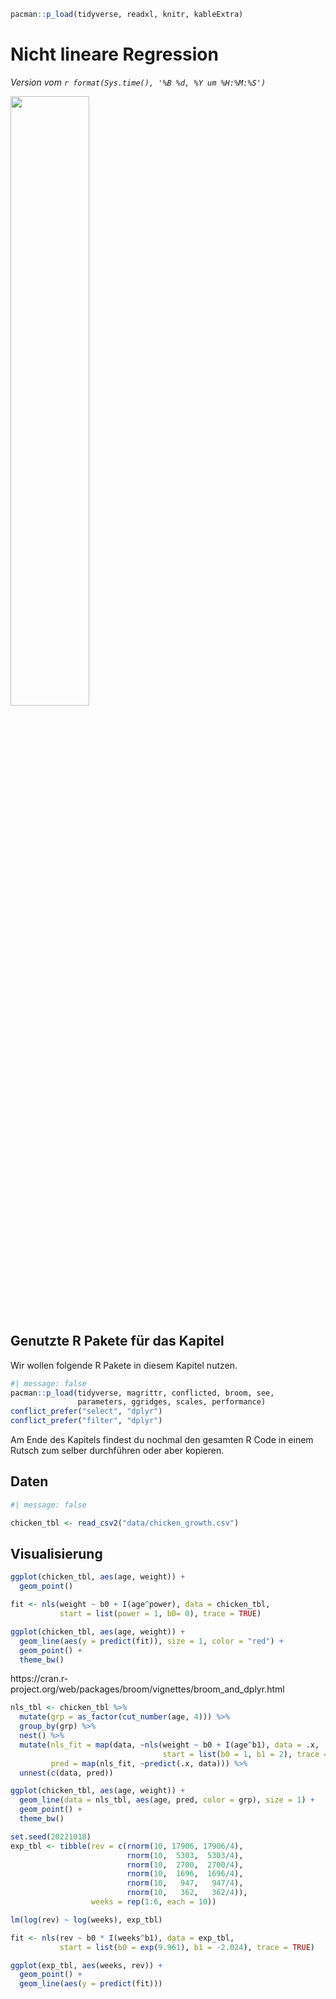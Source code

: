 ```r
pacman::p_load(tidyverse, readxl, knitr, kableExtra)
```

# Nicht lineare Regression {#sec-non-linear}

*Version vom `r format(Sys.time(), '%B %d, %Y um %H:%M:%S')`*

![](images/caution.png){fig-align="center" width="50%"}

## Genutzte R Pakete für das Kapitel

Wir wollen folgende R Pakete in diesem Kapitel nutzen.

```r
#| message: false
pacman::p_load(tidyverse, magrittr, conflicted, broom, see,
               parameters, ggridges, scales, performance)
conflict_prefer("select", "dplyr")
conflict_prefer("filter", "dplyr")
```

Am Ende des Kapitels findest du nochmal den gesamten R Code in einem Rutsch zum selber durchführen oder aber kopieren.

## Daten

```r
#| message: false

chicken_tbl <- read_csv2("data/chicken_growth.csv")  
```

## Visualisierung

```r
ggplot(chicken_tbl, aes(age, weight)) +
  geom_point()
```

```r
fit <- nls(weight ~ b0 + I(age^power), data = chicken_tbl, 
           start = list(power = 1, b0= 0), trace = TRUE)
```

```r
ggplot(chicken_tbl, aes(age, weight)) +
  geom_line(aes(y = predict(fit)), size = 1, color = "red") +
  geom_point() +
  theme_bw()
```

https://cran.r-project.org/web/packages/broom/vignettes/broom_and_dplyr.html

```r

nls_tbl <- chicken_tbl %>% 
  mutate(grp = as_factor(cut_number(age, 4))) %>% 
  group_by(grp) %>% 
  nest() %>% 
  mutate(nls_fit = map(data, ~nls(weight ~ b0 + I(age^b1), data = .x, 
                                  start = list(b0 = 1, b1 = 2), trace = FALSE)),
         pred = map(nls_fit, ~predict(.x, data))) %>% 
  unnest(c(data, pred))

ggplot(chicken_tbl, aes(age, weight)) +
  geom_line(data = nls_tbl, aes(age, pred, color = grp), size = 1) +
  geom_point() +
  theme_bw()
```

```r
set.seed(20221018)
exp_tbl <- tibble(rev = c(rnorm(10, 17906, 17906/4), 
                          rnorm(10,  5303,  5303/4),
                          rnorm(10,  2700,  2700/4),
                          rnorm(10,  1696,  1696/4), 
                          rnorm(10,   947,   947/4), 
                          rnorm(10,   362,   362/4)), 
                  weeks = rep(1:6, each = 10)) 

lm(log(rev) ~ log(weeks), exp_tbl)


```

```r
fit <- nls(rev ~ b0 * I(weeks^b1), data = exp_tbl, 
           start = list(b0 = exp(9.961), b1 = -2.024), trace = TRUE)

ggplot(exp_tbl, aes(weeks, rev)) +
  geom_point() +
  geom_line(aes(y = predict(fit)))



```
